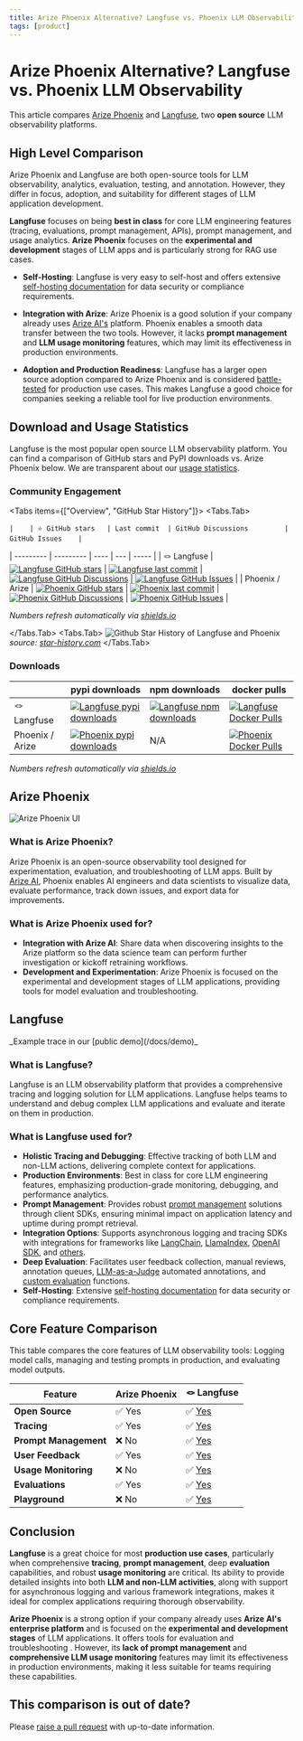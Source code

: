 ```yaml
---
title: Arize Phoenix Alternative? Langfuse vs. Phoenix LLM Observability
tags: [product]
---
```


# Arize Phoenix Alternative? Langfuse vs. Phoenix LLM Observability

This article compares [Arize Phoenix](https://docs.arize.com/phoenix) and [Langfuse](/), two **open source** LLM observability platforms.

## High Level Comparison

Arize Phoenix and Langfuse are both open-source tools for LLM observability, analytics, evaluation, testing, and annotation. However, they differ in focus, adoption, and suitability for different stages of LLM application development.

**Langfuse** focuses on being **best in class** for core LLM engineering features (tracing, evaluations, prompt management, APIs), prompt management, and usage analytics. **Arize Phoenix** focuses on the **experimental and development** stages of LLM apps and is particularly strong for RAG use cases.

- **Self-Hosting**: Langfuse is very easy to self-host and offers extensive [self-hosting documentation](/self-hosting) for data security or compliance requirements.

- **Integration with Arize**: Arize Phoenix is a good solution if your company already uses [Arize AI's](https://arize.com) platform. Phoenix enables a smooth data transfer between the two tools. However, it lacks **prompt management** and **LLM usage monitoring** features, which may limit its effectiveness in production environments.

- **Adoption and Production Readiness**: Langfuse has a larger open source adoption compared to Arize Phoenix and is considered [battle-tested](https://www.thoughtworks.com/en-de/radar/platforms/langfuse) for production use cases. This makes Langfuse a good choice for companies seeking a reliable tool for live production environments.

## Download and Usage Statistics

Langfuse is the most popular open source LLM observability platform. You can find a comparison of GitHub stars and PyPI downloads vs. Arize Phoenix below. We are transparent about our [usage statistics](/about).

### Community Engagement

<Tabs items={["Overview", "GitHub Star History"]}>
  <Tabs.Tab>

    |    | ⭐️ GitHub stars   | Last commit  | GitHub Discussions         | GitHub Issues    |

| --------- | --------- | ---- | --- | ----- |
| 🪢 Langfuse | [![Langfuse GitHub stars](https://img.shields.io/github/stars/langfuse/langfuse?style=for-the-badge&label=%20&labelColor=black&color=orange)](https://github.com/langfuse/langfuse) | [![Langfuse last commit](https://img.shields.io/github/last-commit/langfuse/langfuse?style=for-the-badge&label=%20&labelColor=black&color=orange)](https://github.com/langfuse/langfuse) | [![Langfuse GitHub Discussions](https://img.shields.io/github/discussions/langfuse/langfuse?style=for-the-badge&label=%20&labelColor=black&color=orange)](https://github.com/orgs/langfuse/discussions) | [![Langfuse GitHub Issues](https://img.shields.io/github/issues-pr-closed-raw/langfuse/langfuse?style=for-the-badge&label=%20&labelColor=black&color=orange)](https://github.com/langfuse/langfuse/issues?q=is%3Aissue+is%3Aclosed) |
| Phoenix / Arize | [![Phoenix GitHub stars](https://img.shields.io/github/stars/arize-ai/phoenix?style=for-the-badge&label=%20&labelColor=black&color=grey)](https://github.com/arize-ai/phoenix) | [![Phoenix last commit](https://img.shields.io/github/last-commit/arize-ai/phoenix?style=for-the-badge&label=%20&labelColor=black&color=grey)](https://github.com/arize-ai/phoenix) | [![Phoenix GitHub Discussions](https://img.shields.io/github/discussions/arize-ai/phoenix?style=for-the-badge&label=%20&labelColor=black&color=grey)](https://github.com/orgs/arize-ai/discussions) | [![Phoenix GitHub Issues](https://img.shields.io/github/issues-pr-closed-raw/arize-ai/phoenix?style=for-the-badge&label=%20&labelColor=black&color=grey)](https://github.com/arize-ai/phoenix/issues?q=is%3Aissue+is%3Aclosed) |

_Numbers refresh automatically via [shields.io](https://shields.io)_

  </Tabs.Tab>
  <Tabs.Tab>
    <Frame fullWidth border>
      ![Github Star History of Langfuse and Phoenix](public/images/blog/faq/phoenix-arize/github-star-history-langfuse-phoenix-arize.png)
    </Frame>
    _source: [star-history.com](https://star-history.com/#langfuse/langfuse&arize-ai/phoenix&Date)_
  </Tabs.Tab>
</Tabs>

### Downloads

|                 | pypi downloads                                                                                                                                                        | npm downloads                                                                                                                                                           | docker pulls                                                                                                                                                                                 |
| --------------- | --------------------------------------------------------------------------------------------------------------------------------------------------------------------- | ----------------------------------------------------------------------------------------------------------------------------------------------------------------------- | -------------------------------------------------------------------------------------------------------------------------------------------------------------------------------------------- |
| 🪢 Langfuse     | [![Langfuse pypi downloads](https://img.shields.io/pypi/dm/langfuse?style=for-the-badge&label=%20&labelColor=black&color=orange)](https://pypi.org/project/langfuse)  | [![Langfuse npm downloads](https://img.shields.io/npm/dm/langfuse?style=for-the-badge&label=%20&labelColor=black&color=orange)](https://www.npmjs.com/package/langfuse) | [![Langfuse Docker Pulls](https://img.shields.io/docker/pulls/langfuse/langfuse?style=for-the-badge&label=%20&labelColor=black&color=orange)](https://hub.docker.com/r/langfuse/langfuse)    |
| Phoenix / Arize | [![Phoenix pypi downloads](https://img.shields.io/pypi/dm/arize-phoenix?style=for-the-badge&label=%20&labelColor=black&color=grey)](https://pypi.org/project/phoenix) | N/A                                                                                                                                                                     | [![Phoenix Docker Pulls](https://img.shields.io/docker/pulls/arizephoenix/phoenix?style=for-the-badge&label=%20&labelColor=black&color=grey)](https://hub.docker.com/r/arizephoenix/phoenix) |

_Numbers refresh automatically via [shields.io](https://shields.io)_

## Arize Phoenix

![Arize Phoenix UI](/images/blog/faq/phoenix-arize/phoenix-arize-screen.png)

### What is Arize Phoenix?

Arize Phoenix is an open-source observability tool designed for experimentation, evaluation, and troubleshooting of LLM apps. Built by [Arize AI](https://arize.com), Phoenix enables AI engineers and data scientists to visualize data, evaluate performance, track down issues, and export data for improvements.

### What is Arize Phoenix used for?

- **Integration with Arize AI**: Share data when discovering insights to the Arize platform so the data science team can perform further investigation or kickoff retraining workflows.
- **Development and Experimentation**: Arize Phoenix is focused on the experimental and development stages of LLM applications, providing tools for model evaluation and troubleshooting.

## Langfuse

<CloudflareVideo videoId="78696d97787e29fe12508ffac93dc7b5" gifStyle />
_Example trace in our [public demo](/docs/demo)_

### What is Langfuse?

Langfuse is an LLM observability platform that provides a comprehensive tracing and logging solution for LLM applications. Langfuse helps teams to understand and debug complex LLM applications and evaluate and iterate on them in production.

### What is Langfuse used for?

- **Holistic Tracing and Debugging**: Effective tracking of both LLM and non-LLM actions, delivering complete context for applications.
- **Production Environments**: Best in class for core LLM engineering features, emphasizing production-grade monitoring, debugging, and performance analytics.
- **Prompt Management**: Provides robust [prompt management](/docs/prompts/get-started) solutions through client SDKs, ensuring minimal impact on application latency and uptime during prompt retrieval.
- **Integration Options**: Supports asynchronous logging and tracing SDKs with integrations for frameworks like [LangChain](/docs/integrations/langchain/tracing), [LlamaIndex](/docs/integrations/llama-index/get-started), [OpenAI SDK](/docs/integrations/openai/python/get-started), and [others](/docs/integrations/overview).
- **Deep Evaluation**: Facilitates user feedback collection, manual reviews, annotation queues, [LLM-as-a-Judge](/docs/scores/model-based-evals) automated annotations, and [custom evaluation](/docs/scores/overview) functions.
- **Self-Hosting**: Extensive [self-hosting documentation](/self-hosting) for data security or compliance requirements.

## Core Feature Comparison

This table compares the core features of LLM observability tools: Logging model calls, managing and testing prompts in production, and evaluating model outputs.

| **Feature**           | **Arize Phoenix** | **🪢 Langfuse**                                |
| --------------------- | ----------------- | ---------------------------------------------- |
| **Open Source**       | ✅ Yes            | ✅ [Yes](https://github.com/langfuse/langfuse) |
| **Tracing**           | ✅ Yes            | ✅ [Yes](/docs/tracing)                        |
| **Prompt Management** | ❌ No             | ✅ [Yes](/docs/prompts/get-started)            |
| **User Feedback**     | ✅ Yes            | ✅ [Yes](/docs/scores/user-feedback)           |
| **Usage Monitoring**  | ❌ No             | ✅ [Yes](/docs/analytics/overview)             |
| **Evaluations**       | ✅ Yes            | ✅ [Yes](/docs/scores/overview)                |
| **Playground**        | ❌ No             | ✅ [Yes](/docs/playground)                     |

## Conclusion

**Langfuse** is a great choice for most **production use cases**, particularly when comprehensive **tracing**, **prompt management**, deep **evaluation** capabilities, and robust **usage monitoring** are critical. Its ability to provide detailed insights into both **LLM and non-LLM activities**, along with support for asynchronous logging and various framework integrations, makes it ideal for complex applications requiring thorough observability.

**Arize Phoenix** is a strong option if your company already uses **Arize AI's enterprise platform** and is focused on the **experimental and development stages** of LLM applications. It offers tools for evaluation and troubleshooting . However, its **lack of prompt management** and **comprehensive LLM usage monitoring** features may limit its effectiveness in production environments, making it less suitable for teams requiring these capabilities.

## This comparison is out of date?

Please [raise a pull request](https://github.com/langfuse/langfuse-docs/tree/main/pages/faq/all) with up-to-date information.
